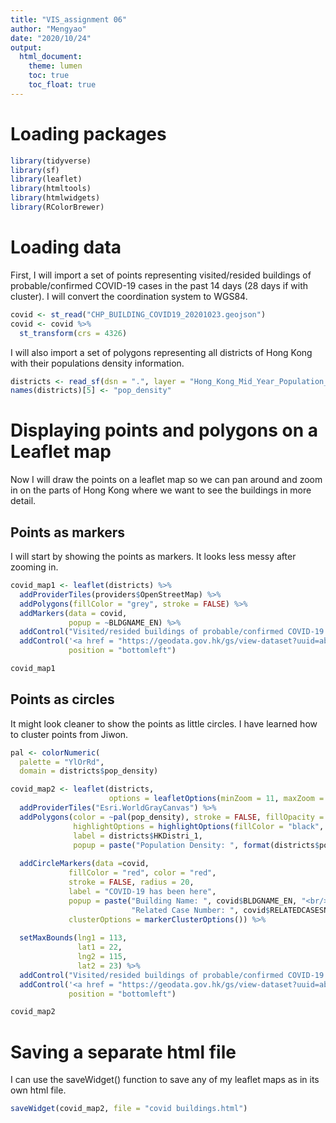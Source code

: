 ```yaml
---
title: "VIS_assignment 06"
author: "Mengyao"
date: "2020/10/24"
output: 
  html_document:
    theme: lumen
    toc: true
    toc_float: true
---
```


# Loading packages
```r
library(tidyverse)
library(sf)
library(leaflet)
library(htmltools)
library(htmlwidgets)
library(RColorBrewer)
```

# Loading data

First, I will import a set of points representing visited/resided buildings of probable/confirmed COVID-19 cases in the past 14 days (28 days if with cluster). I will convert the coordination system to WGS84.
```r
covid <- st_read("CHP_BUILDING_COVID19_20201023.geojson")
covid <- covid %>%
  st_transform(crs = 4326)
```

I will also import a set of polygons representing all districts of Hong Kong with their populations density information.
```r
districts <- read_sf(dsn = ".", layer = "Hong_Kong_Mid_Year_Population_Density_in_2018")
names(districts)[5] <- "pop_density" 
```

# Displaying points and polygons on a Leaflet map

Now I will draw the points on a leaflet map so we can pan around and zoom in on the parts of Hong Kong where we want to see the buildings in more detail.

## Points as markers

I will start by showing the points as markers. It looks less messy after zooming in.
```r
covid_map1 <- leaflet(districts) %>%
  addProviderTiles(providers$OpenStreetMap) %>%
  addPolygons(fillColor = "grey", stroke = FALSE) %>%
  addMarkers(data = covid,
             popup = ~BLDGNAME_EN) %>%
  addControl("Visited/resided buildings of probable/confirmed COVID-19 cases in the past 14 days", position = "topright") %>%
  addControl('<a href = "https://geodata.gov.hk/gs/view-dataset?uuid=ab290617-f93b-416e-a00d-114566a7783a&sidx=0">Data source</a>',
             position = "bottomleft")

covid_map1
```

## Points as circles

It might look cleaner to show the points as little circles. I have learned how to cluster points from Jiwon.
```r
pal <- colorNumeric(
  palette = "YlOrRd",
  domain = districts$pop_density)

covid_map2 <- leaflet(districts,
                      options = leafletOptions(minZoom = 11, maxZoom = 15)) %>%
  addProviderTiles("Esri.WorldGrayCanvas") %>%
  addPolygons(color = ~pal(pop_density), stroke = FALSE, fillOpacity = 0.3, 
              highlightOptions = highlightOptions(fillColor = "black", fillOpacity = 0.5),
              label = districts$HKDistri_1,
              popup = paste("Population Density: ", format(districts$pop_density, big.mark = ","), "persons per sq.km")) %>%
  
  addCircleMarkers(data =covid,
             fillColor = "red", color = "red",
             stroke = FALSE, radius = 20,
             label = "COVID-19 has been here",
             popup = paste("Building Name: ", covid$BLDGNAME_EN, "<br/>",
                           "Related Case Number: ", covid$RELATEDCASESNO),
             clusterOptions = markerClusterOptions()) %>%
  
  setMaxBounds(lng1 = 113,
               lat1 = 22,
               lng2 = 115,
               lat2 = 23) %>%
  addControl("Visited/resided buildings of probable/confirmed COVID-19 cases in the past 14 days", position = "topright") %>%
  addControl('<a href = "https://geodata.gov.hk/gs/view-dataset?uuid=ab290617-f93b-416e-a00d-114566a7783a&sidx=0">Data source</a>',
             position = "bottomleft")

covid_map2  
```

# Saving a separate html file

I can use the saveWidget() function to save any of my leaflet maps as in its own html file. 
```r
saveWidget(covid_map2, file = "covid buildings.html")
```



























